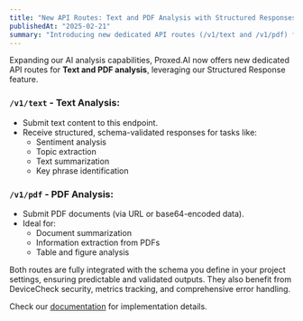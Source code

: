 ```yaml
---
title: "New API Routes: Text and PDF Analysis with Structured Responses"
publishedAt: "2025-02-21"
summary: "Introducing new dedicated API routes (/v1/text and /v1/pdf) for performing text and PDF analysis, fully integrated with our Structured Response schemas."
---
```


Expanding our AI analysis capabilities, Proxed.AI now offers new dedicated API routes for **Text and PDF analysis**, leveraging our Structured Response feature.

### `/v1/text` - Text Analysis:

*   Submit text content to this endpoint.
*   Receive structured, schema-validated responses for tasks like:
    *   Sentiment analysis
    *   Topic extraction
    *   Text summarization
    *   Key phrase identification

### `/v1/pdf` - PDF Analysis:

*   Submit PDF documents (via URL or base64-encoded data).
*   Ideal for:
    *   Document summarization
    *   Information extraction from PDFs
    *   Table and figure analysis

Both routes are fully integrated with the schema you define in your project settings, ensuring predictable and validated outputs. They also benefit from DeviceCheck security, metrics tracking, and comprehensive error handling.

Check our [documentation](https://docs.proxed.ai/structured-responses) for implementation details.
